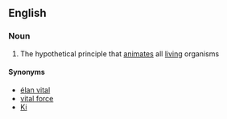 ==English==

===Noun===
{{wikipedia}}
{{en-noun|sg=[[life]] [[force]]|-}}

# The hypothetical principle that [[animate]]s all [[living]] organisms

====Synonyms====
*[[élan vital]]
*[[vital force]]
*[[Ki]]